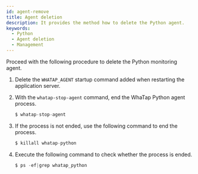 ```yaml
---
id: agent-remove
title: Agent deletion
description: It provides the method how to delete the Python agent.
keywords:
  - Python
  - Agent deletion
  - Management
---
```


Proceed with the following procedure to delete the Python monitoring agent.

1. Delete the `WHATAP_AGENT` startup command added when restarting the application server.

2. With the `whatap-stop-agent` command, end the WhaTap Python agent process.

   ```javascript title=SH
   $ whatap-stop-agent
   ```

3. If the process is not ended, use the following command to end the process.

   ```javascript title=SH
   $ killall whatap-python
   ```

4. Execute the following command to check whether the process is ended.

   ```javascript title=SH
   $ ps -ef|grep whatap_python
   ```
